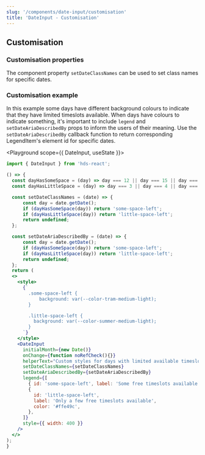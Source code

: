 ```yaml
---
slug: '/components/date-input/customisation'
title: 'DateInput - Customisation'
---
```




## Customisation

### Customisation properties
The component property `setDateClassNames` can be used to set class names for specific dates.

### Customisation example
In this example some days have different background colours to indicate that they have limited timeslots available. When days have colours to indicate something, it's important to include `legend` and `setDateAriaDescribedBy` props to inform the users of their meaning. Use the `setDateAriaDescribedBy` callback function to return corresponding LegendItem's element id for specific dates.  

<Playground scope={{ DateInput, useState }}>


  ```jsx
import { DateInput } from 'hds-react';

() => {
    const dayHasSomeSpace = (day) => day === 12 || day === 15 || day === 24 || day === 25;
    const dayHasLittleSpace = (day) => day === 3 || day === 4 || day === 17 || day === 19;

    const setDateClassNames = (date) => {
        const day = date.getDate();
        if (dayHasSomeSpace(day)) return 'some-space-left';
        if (dayHasLittleSpace(day)) return 'little-space-left';
        return undefined;
    };

    const setDateAriaDescribedBy = (date) => {
        const day = date.getDate();
        if (dayHasSomeSpace(day)) return 'some-space-left';
        if (dayHasLittleSpace(day)) return 'little-space-left';
        return undefined;
    };
    return (
    <>
      <style>
        {`
          .some-space-left {
              background: var(--color-tram-medium-light);
          }

          .little-space-left {
            background: var(--color-summer-medium-light);
          }
        `}
      </style>
      <DateInput
        initialMonth={new Date()}
        onChange={function noRefCheck(){}}
        helperText="Custom styles for days with limited available timeslots in the date picker calendar. Use format D.M.YYYY."
        setDateClassNames={setDateClassNames}
        setDateAriaDescribedBy={setDateAriaDescribedBy}
        legend={[
          { id: 'some-space-left', label: 'Some free timeslots available', color: '#a3e3c2' },
          {
            id: 'little-space-left',
            label: 'Only a few free timeslots available',
            color: '#ffe49c',
          },
        ]}
        style={{ width: 400 }}
      />
    </>
  );
}
```

</Playground>

